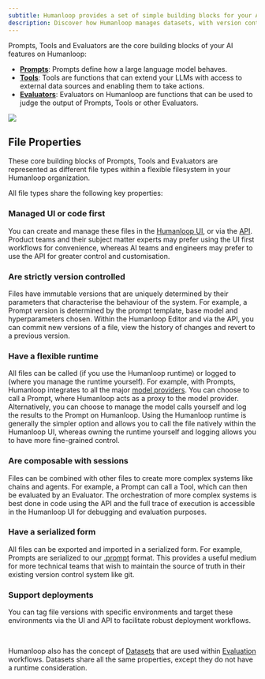 ```yaml
---
subtitle: Humanloop provides a set of simple building blocks for your AI applications and avoids complex abstractions.
description: Discover how Humanloop manages datasets, with version control and collaboration to enable you to evaluate and fine-tune your models.
---
```


Prompts, Tools and Evaluators are the core building blocks of your AI features on Humanloop:

- [**Prompts**](./prompts): Prompts define how a large language model behaves.
- [**Tools**](./tools): Tools are functions that can extend your LLMs with access to external data sources and enabling them to take actions.
- [**Evaluators**](./evaluators): Evaluators on Humanloop are functions that can be used to judge the output of Prompts, Tools or other Evaluators.

<img src="../../assets/images/artifacts-no-flow.png" />

## File Properties

These core building blocks of Prompts, Tools and Evaluators are represented as different file types within a flexible filesystem in your Humanloop organization.

All file types share the following key properties:

### Managed UI or code first

You can create and manage these files in the [Humanloop UI](https://app.humanloop.com/),
or via the [API](/docs/api-reference/). Product teams and their subject matter experts may prefer using the UI first workflows for convenience, whereas AI teams and engineers may prefer to use the API for greater control and customisation.

### Are strictly version controlled

Files have immutable versions that are uniquely determined by
their parameters that characterise the behaviour of the system. For example, a Prompt version is determined by the prompt template, base model and hyperparameters chosen.
Within the Humanloop Editor and via the API, you can commit new versions of a file, view the history of changes and revert to a previous version.

### Have a flexible runtime

All files can be called (if you use the Humanloop runtime) or logged to (where you manage the runtime yourself). For example,
with Prompts, Humanloop integrates to all the major [model providers](/docs/reference/supported-models). You can choose to call a Prompt, where Humanloop acts as a proxy to the model provider. Alternatively, you can choose to manage the model calls yourself and log the results to the Prompt on Humanloop.
Using the Humanloop runtime is generally the simpler option and allows you to call the file natively within the Humanloop UI, whereas owning the runtime yourself and logging allows you to have more fine-grained control.

### Are composable with sessions

Files can be combined with other files to create more complex systems like chains and agents. For example, a Prompt can call a Tool, which can then be evaluated by an Evaluator.
The orchestration of more complex systems is best done in code using the API and the full trace of execution is accessible in the Humanloop UI for debugging and evaluation purposes.

### Have a serialized form

All files can be exported and imported in a serialized form. For example, Prompts are serialized to our [.prompt](/docs/reference/prompt-file-format) format. This provides a useful medium for more technical teams that wish to maintain the source of truth in their existing version control system like git.

### Support deployments

You can tag file versions with specific environments and target these environments via the UI and API to facilitate robust deployment workflows.

<br />

Humanloop also has the concept of [Datasets](/docs/concepts/datasets) that are used within [Evaluation](/docs/concepts/evaluators) workflows. Datasets share all the same properties, except they do not have a runtime consideration.

